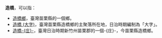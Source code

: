 '''造橋'''，可以指：
*[[造橋鄉|造橋鄉]]，臺灣苗栗縣的一個鄉。
*[[造橋_(大字)|造橋 (大字)]]，臺灣苗栗縣造橋鄉的主聚落所在地，日治時期編制為「大字」。
*[[造橋庄|造橋-{庄}-]]，臺灣日治時期新竹州苗栗郡的一個-{庄}-，今苗栗縣造橋鄉。
{{dab|cat=二字臺灣地名消歧義}}